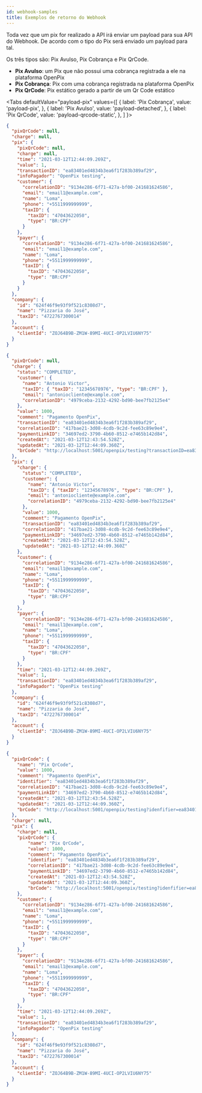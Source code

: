 ```yaml
---
id: webhook-samples
title: Exemplos de retorno do Webhook
---
```



Toda vez que um pix for realizado a API irá enviar um payload para sua API do Webhook. De acordo com o tipo do Pix será enviado um payload para tal.

Os três tipos são: Pix Avulso, Pix Cobrança e Pix QrCode.

- **Pix Avulso**: um Pix que não possui uma cobrança registrada a ele na plataforma OpenPix
- **Pix Cobrança**: Pix com uma cobrança registrada na plataforma OpenPix
- **Pix QrCode**: Pix estático gerado a partir de um Qr Code estático

<Tabs
    defaultValue="payload-pix"
    values={[
    { label: 'Pix Cobrança', value: 'payload-pix', },
    { label: 'Pix Avulso', value: 'payload-detached', },
    { label: 'Pix QrCode', value: 'payload-qrcode-static', },
    ]
    }>

<TabItem value='payload-detached'>

```json
{
  "pixQrCode": null,
  "charge": null,
  "pix": {
    "pixQrCode": null,
    "charge": null,
    "time": "2021-03-12T12:44:09.269Z",
    "value": 1,
    "transactionID": "ea83401ed4834b3ea6f1f283b389af29",
    "infoPagador": "OpenPix testing",
    "customer": {
      "correlationID": "9134e286-6f71-427a-bf00-241681624586",
      "email": "email1@example.com",
      "name": "Loma",
      "phone": "+5511999999999",
      "taxID": {
        "taxID": "47043622050",
        "type": "BR:CPF"
      }
    },
    "payer": {
      "correlationID": "9134e286-6f71-427a-bf00-241681624586",
      "email": "email1@example.com",
      "name": "Loma",
      "phone": "+5511999999999",
      "taxID": {
        "taxID": "47043622050",
        "type": "BR:CPF"
      }
    }
  },
  "company": {
    "id": "624f46f9e93f9f521c8308d7",
    "name": "Pizzaria do José",
    "taxID": "4722767300014"
  },
  "account": {
    "clientId": "ZOJ64B9B-ZM1W-89MI-4UCI-OP2LVIU6NY75"
  }
}
```

</TabItem>
<TabItem value='payload-pix'>

```json
{
  "pixQrCode": null,
  "charge": {
    "status": "COMPLETED",
    "customer": {
      "name": "Antonio Victor",
      "taxID": { "taxID": "12345678976", "type": "BR:CPF" },
      "email": "antoniocliente@example.com",
      "correlationID": "4979ceba-2132-4292-bd90-bee7fb2125e4"
    },
    "value": 1000,
    "comment": "Pagamento OpenPix",
    "transactionID": "ea83401ed4834b3ea6f1f283b389af29",
    "correlationID": "417bae21-3d08-4cdb-9c2d-fee63c89e9e4",
    "paymentLinkID": "34697ed2-3790-4b60-8512-e7465b142d84",
    "createdAt": "2021-03-12T12:43:54.528Z",
    "updatedAt": "2021-03-12T12:44:09.360Z",
    "brCode": "http://localhost:5001/openpix/testing?transactionID=ea83401ed4834b3ea6f1f283b389af29"
  },
  "pix": {
    "charge": {
      "status": "COMPLETED",
      "customer": {
        "name": "Antonio Victor",
        "taxID": { "taxID": "12345678976", "type": "BR:CPF" },
        "email": "antoniocliente@example.com",
        "correlationID": "4979ceba-2132-4292-bd90-bee7fb2125e4"
      },
      "value": 1000,
      "comment": "Pagamento OpenPix",
      "transactionID": "ea83401ed4834b3ea6f1f283b389af29",
      "correlationID": "417bae21-3d08-4cdb-9c2d-fee63c89e9e4",
      "paymentLinkID": "34697ed2-3790-4b60-8512-e7465b142d84",
      "createdAt": "2021-03-12T12:43:54.528Z",
      "updatedAt": "2021-03-12T12:44:09.360Z"
    },
    "customer": {
      "correlationID": "9134e286-6f71-427a-bf00-241681624586",
      "email": "email1@example.com",
      "name": "Loma",
      "phone": "+5511999999999",
      "taxID": {
        "taxID": "47043622050",
        "type": "BR:CPF"
      }
    },
    "payer": {
      "correlationID": "9134e286-6f71-427a-bf00-241681624586",
      "email": "email1@example.com",
      "name": "Loma",
      "phone": "+5511999999999",
      "taxID": {
        "taxID": "47043622050",
        "type": "BR:CPF"
      }
    },
    "time": "2021-03-12T12:44:09.269Z",
    "value": 1,
    "transactionID": "ea83401ed4834b3ea6f1f283b389af29",
    "infoPagador": "OpenPix testing"
  },
  "company": {
    "id": "624f46f9e93f9f521c8308d7",
    "name": "Pizzaria do José",
    "taxID": "4722767300014"
  },
  "account": {
    "clientId": "ZOJ64B9B-ZM1W-89MI-4UCI-OP2LVIU6NY75"
  }
}
```

</TabItem>
<TabItem value='payload-qrcode-static'>

```json
{
  "pixQrCode": {
    "name": "Pix QrCode",
    "value": 1000,
    "comment": "Pagamento OpenPix",
    "identifier": "ea83401ed4834b3ea6f1f283b389af29",
    "correlationID": "417bae21-3d08-4cdb-9c2d-fee63c89e9e4",
    "paymentLinkID": "34697ed2-3790-4b60-8512-e7465b142d84",
    "createdAt": "2021-03-12T12:43:54.528Z",
    "updatedAt": "2021-03-12T12:44:09.360Z",
    "brCode": "http://localhost:5001/openpix/testing?idenfifier=ea83401ed4834b3ea6f1f283b389af29"
  },
  "charge": null,
  "pix": {
    "charge": null,
    "pixQrCode": {
        "name": "Pix QrCode",
        "value": 1000,
        "comment": "Pagamento OpenPix",
        "identifier": "ea83401ed4834b3ea6f1f283b389af29",
        "correlationID": "417bae21-3d08-4cdb-9c2d-fee63c89e9e4",
        "paymentLinkID": "34697ed2-3790-4b60-8512-e7465b142d84",
        "createdAt": "2021-03-12T12:43:54.528Z",
        "updatedAt": "2021-03-12T12:44:09.360Z",
        "brCode": "http://localhost:5001/openpix/testing?idenfifier=ea83401ed4834b3ea6f1f283b389af29"
    },
    "customer": {
      "correlationID": "9134e286-6f71-427a-bf00-241681624586",
      "email": "email1@example.com",
      "name": "Loma",
      "phone": "+5511999999999",
      "taxID": {
        "taxID": "47043622050",
        "type": "BR:CPF"
      }
    },
    "payer": {
      "correlationID": "9134e286-6f71-427a-bf00-241681624586",
      "email": "email1@example.com",
      "name": "Loma",
      "phone": "+5511999999999",
      "taxID": {
        "taxID": "47043622050",
        "type": "BR:CPF"
      }
    },
    "time": "2021-03-12T12:44:09.269Z",
    "value": 1,
    "transactionID": "ea83401ed4834b3ea6f1f283b389af29",
    "infoPagador": "OpenPix testing"
  },
  "company": {
    "id": "624f46f9e93f9f521c8308d7",
    "name": "Pizzaria do José",
    "taxID": "4722767300014"
  },
  "account": {
    "clientId": "ZOJ64B9B-ZM1W-89MI-4UCI-OP2LVIU6NY75"
  }
}
```

</TabItem>
</Tabs>
